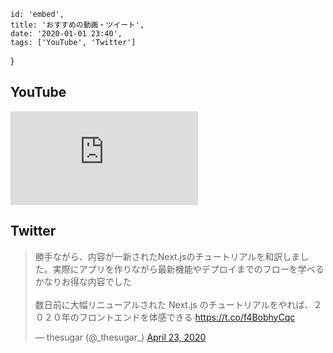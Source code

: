 
    id: 'embed',
    title: 'おすすめの動画・ツイート',
    date: '2020-01-01 23:40',
    tags: ['YouTube', 'Twitter']
}

## YouTube

<pre>
<iframe src="https://www.youtube.com/embed/OzCtS9A81Zc" frameborder="0" allow="accelerometer; autoplay; encrypted-media; gyroscope; picture-in-picture" allowfullscreen></iframe>
</pre>

## Twitter

<blockquote class="twitter-tweet" data-partner="tweetdeck"><p lang="ja" dir="ltr">勝手ながら、内容が一新されたNext.jsのチュートリアルを和訳しました。実際にアプリを作りながら最新機能やデプロイまでのフローを学べるかなりお得な内容でした<br /><br />数日前に大幅リニューアルされた Next.js のチュートリアルをやれば、２０２０年のフロントエンドを体感できる <a href="https://t.co/f4BobhyCqc">https://t.co/f4BobhyCqc</a></p>&mdash; thesugar (@_thesugar_) <a href="https://twitter.com/_thesugar_/status/1253259130954895361?ref_src=twsrc%5Etfw">April 23, 2020</a></blockquote>
<script async src="https://platform.twitter.com/widgets.js" charset="utf-8"></script>

